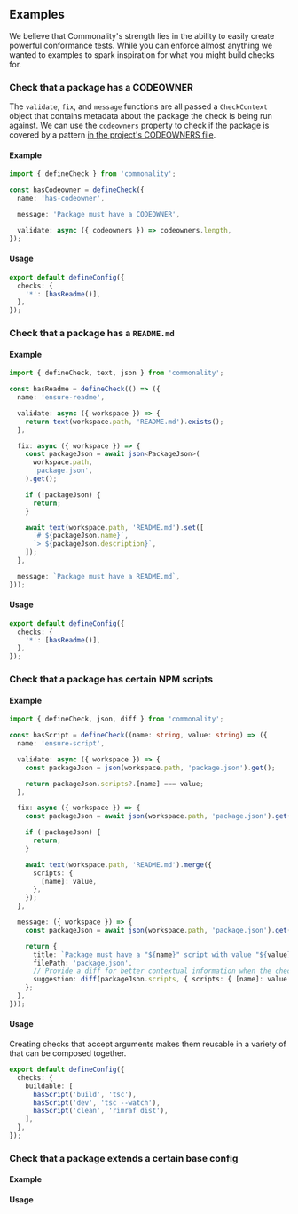 
## Examples

We believe that Commonality's strength lies in the ability to easily create powerful conformance tests.
While you can enforce almost anything we wanted to examples to spark inspiration for what you might build checks for.

### Check that a package has a CODEOWNER

The `validate`, `fix`, and `message` functions are all passed a `CheckContext` object that contains metadata about the package the check is being run against.
We can use the `codeowners` property to check if the package is covered by a pattern [in the project's CODEOWNERS file](/docs/project-metadata#codeowners).

#### Example

```ts
import { defineCheck } from 'commonality';

const hasCodeowner = defineCheck({
  name: 'has-codeowner',

  message: 'Package must have a CODEOWNER',

  validate: async ({ codeowners }) => codeowners.length,
});
```

#### Usage

```ts filename="commonality.config.ts"
export default defineConfig({
  checks: {
    '*': [hasReadme()],
  },
});
```

### Check that a package has a `README.md`

#### Example

```ts
import { defineCheck, text, json } from 'commonality';

const hasReadme = defineCheck(() => ({
  name: 'ensure-readme',

  validate: async ({ workspace }) => {
    return text(workspace.path, 'README.md').exists();
  },

  fix: async ({ workspace }) => {
    const packageJson = await json<PackageJson>(
      workspace.path,
      'package.json',
    ).get();

    if (!packageJson) {
      return;
    }

    await text(workspace.path, 'README.md').set([
      `# ${packageJson.name}`,
      `> ${packageJson.description}`,
    ]);
  },

  message: `Package must have a README.md`,
}));
```

#### Usage

```ts filename="commonality.config.ts"
export default defineConfig({
  checks: {
    '*': [hasReadme()],
  },
});
```

### Check that a package has certain NPM scripts

#### Example

```ts
import { defineCheck, json, diff } from 'commonality';

const hasScript = defineCheck((name: string, value: string) => ({
  name: 'ensure-script',

  validate: async ({ workspace }) => {
    const packageJson = json(workspace.path, 'package.json').get();

    return packageJson.scripts?.[name] === value;
  },

  fix: async ({ workspace }) => {
    const packageJson = await json(workspace.path, 'package.json').get();

    if (!packageJson) {
      return;
    }

    await text(workspace.path, 'README.md').merge({
      scripts: {
        [name]: value,
      },
    });
  },

  message: ({ workspace }) => {
    const packageJson = await json(workspace.path, 'package.json').get();

    return {
      title: `Package must have a "${name}" script with value "${value}"`,
      filePath: 'package.json',
      // Provide a diff for better contextual information when the check fails
      suggestion: diff(packageJson.scripts, { scripts: { [name]: value } }),
    };
  },
}));
```

#### Usage

<Callout type="info" emoji="💡">
  Creating checks that accept arguments makes them reusable in a variety of that
  can be composed together.
</Callout>

```ts filename="commonality.config.ts"
export default defineConfig({
  checks: {
    buildable: [
      hasScript('build', 'tsc'),
      hasScript('dev', 'tsc --watch'),
      hasScript('clean', 'rimraf dist'),
    ],
  },
});
```

### Check that a package extends a certain base config

#### Example

#### Usage
